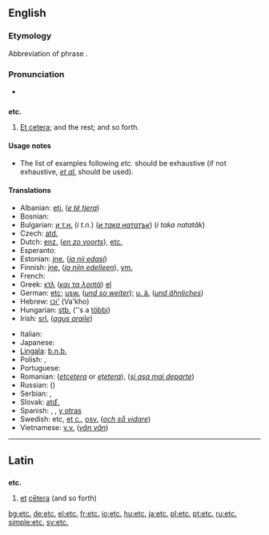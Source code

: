==English==

{{rank|private|dinner|command|770|etc.|broke|waiting|political}}

{{wikipediaAlt|Et cetera}}

===Etymology===
Abbreviation of {{L.}} phrase {{term|et cetera||and the rest}}.

===Pronunciation===
* {{audio|en-us-etc.ogg|Audio (US)}}

==={{abbreviation}}===
'''etc.'''

# [[et cetera|Et cetera]]; and the rest; and so forth.

====Usage notes====
*The list of examples following ''etc.'' should be exhaustive (if not exhaustive, ''[[et al.]]'' should be used).

====Translations====
{{trans-top|abbreviation of “et cetera”; and the rest; and so forth}}
* Albanian: [[etj.]] (''[[e të tjera]]'')
* Bosnian: {{t-|bs|itd.}}
* Bulgarian: [[и т.н.]] (''i t.n.'') (''[[и така нататък]]'') (''i taka natatăk'')
* Czech: [[atd.]]
* Dutch: [[enz.]] (''[[en zo voorts]]''), [[etc.]]
* Esperanto: {{t-|eo|ktp|xs=Esperanto}}
* Estonian: [[jne.]] (''[[ja nii edasi]]'')
* Finnish: [[jne.]] (''[[ja niin edelleen]]''), [[ym.]]
* French: {{t+|fr|etc.}}
* Greek: [[κτλ]] (''[[και τα λοιπά]]'') [[:el:κτλ|el]]
* German: [[etc]]; [[usw.]] (''[[und so weiter]]''); [[u. ä.]] (''[[und ähnliches]]'')
* Hebrew: [[וכו']] (Va'kho)
* Hungarian: [[stb.]] (''s a [[többi]])
* Irish: [[srl.]] (''[[agus araile]]'')
{{trans-mid}}
* Italian: {{t-|it|ecc}}
* Japanese: {{t-|ja|など|tr=nado|sc=Jpan}}
* [[Lingala]]: [[b.n.b.]]
* Polish: {{t+|pl|etc.}}, {{t+|pl|itd.}} {{i|i tak dalej}}
* Portuguese: {{t+|pt|etc.}}
* Romanian: {{t-|ro|etc|alt=etc.}} (''[[etcetera]]'' or ''[[eţetera]]''), {{t|ro|ş.a.m.d.}} (''[[şi aşa mai departe]]'')
* Russian: {{t-|ru|и т.д.|tr=i t.d.|sc=Cyrl}} ({{term|sc=Cyrl|и так далее|tr=i tak dalee}})
* Serbian: {{t+|sr|итд.|sc=Cyrl}}, {{t-|sr|itd.}}
* Slovak: [[atď.]]
* Spanish: {{t-|es|etc.}}, {{t|es|&.}}, [[y otras]]
* Swedish: etc, [[et c.]], [[osv.]] (''[[och så vidare]]'')
* Vietnamese: [[v.v.]] (''[[vân vân]]'')
{{trans-bottom}}

----

==Latin==

==={{abbreviation|Latin}}===
'''etc.'''

# [[et#Latin|et]] [[cetera#Latin|cētera]] (and so forth)

[[bg:etc.]]
[[de:etc.]]
[[el:etc.]]
[[fr:etc.]]
[[io:etc.]]
[[hu:etc.]]
[[ja:etc.]]
[[pl:etc.]]
[[pt:etc.]]
[[ru:etc.]]
[[simple:etc.]]
[[sv:etc.]]